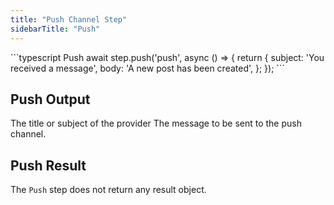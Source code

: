 ```yaml
---
title: "Push Channel Step"
sidebarTitle: "Push"
---
```


<RequestExample>
    ```typescript Push
    await step.push('push', async () => {
        return {
            subject: 'You received a message',
            body: 'A new post has been created',
        };
    });
    ```
</RequestExample>

## Push Output

<ParamField path="subject" type="string" required>
    The title or subject of the provider
</ParamField>

<ParamField path="body" type="string" required>
    The message to be sent to the push channel.
</ParamField>

## Push Result

The `Push` step does not return any result object.
